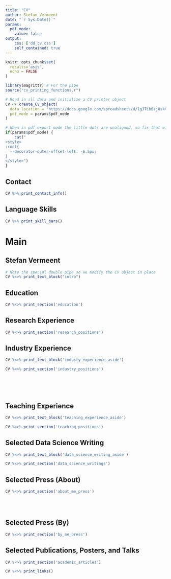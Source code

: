 ```yaml
---
title: "CV"
author: Stefan Vermeent
date: "`r Sys.Date()`"
params:
  pdf_mode:
    value: false
output:
    css: ['dd_cv.css']
    self_contained: true
---
```


```r
knitr::opts_chunk$set(
  results='asis', 
  echo = FALSE
)

library(magrittr) # For the pipe
source("cv_printing_functions.r")

# Read in all data and initialize a CV printer object
CV <- create_CV_object(
  data_location = "https://docs.google.com/spreadsheets/d/1gJTLbBzj8skVNN0tS3BOhV2kD8Hn3yQ1QnZmZ2nqK8I",  
  pdf_mode = params$pdf_mode
)

```

```r
# When in pdf export mode the little dots are unaligned, so fix that with some conditional CSS.
if(params$pdf_mode) {
    cat("
<style>
:root{
  --decorator-outer-offset-left: -6.5px;
}
</style>")
}
```

## Contact {#contact}

```r
CV %>% print_contact_info()
```

## Language Skills {#skills}

```r
CV %>% print_skill_bars()
```

# Main

## Stefan Vermeent {#title}

```r
# Note the special double pipe so we modify the CV object in place
CV %<>% print_text_block("intro") 
```

## Education {data-icon="graduation-cap" data-concise="true"}

```r
CV %<>% print_section('education')
```

## Research Experience {data-icon="laptop"}

```r
CV %<>% print_section('research_positions')
```

## Industry Experience {data-icon="suitcase"}

::: aside
```r
CV %<>% print_text_block('industy_experience_aside')
```
:::

```r
CV %<>% print_section('industry_positions')
```

<!-- These breaks just force a new page so section doesnt get cut off -->

<br> <br> <br>

## Teaching Experience {data-icon="chalkboard-teacher"}

::: aside
```r
CV %<>% print_text_block('teaching_experience_aside')
```
:::

```r
CV %<>% print_section('teaching_positions')
```

## Selected Data Science Writing {data-icon="chart-line"}

::: aside
```r
CV %<>% print_text_block('data_science_writing_aside')
```
:::

```r
CV %<>% print_section('data_science_writings')
```

## Selected Press (About) {data-icon="newspaper"}

```r
CV %<>% print_section('about_me_press')
```

<br> <br>

## Selected Press (By) {data-icon="newspaper"}

```r
CV %<>% print_section('by_me_press')
```

## Selected Publications, Posters, and Talks {data-icon="book"}

```r
CV %<>% print_section('academic_articles')
```

```r
CV %<>% print_links()
```
